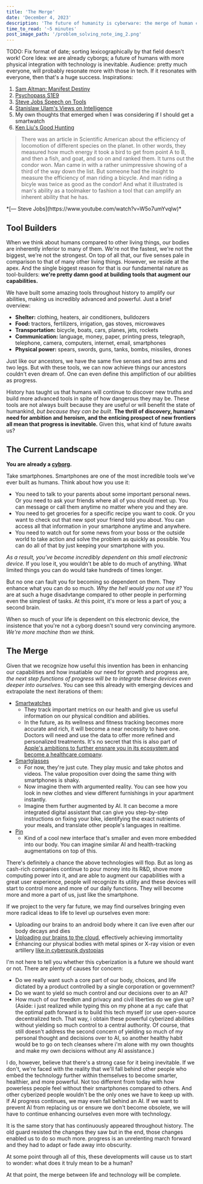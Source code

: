 ```yaml
---
title: 'The Merge'
date: 'December 4, 2023'
description: 'The future of humanity is cyberware: the merge of human consciousness with computer hardware.'
time_to_read: '~5 minutes'
post_image_path: '/problem_solving_note_img_2.png'
---
```


TODO: Fix format of date; sorting lexicographically by that field doesn't work!
Core Idea: we are already cyborgs; a future of humans with more physical integration with technology is inevitable.
Audience: pretty much everyone, will probably resonate more with those in tech. If it resonates with everyone, then that's a huge success.
Inspirations:
1. [Sam Altman: Manifest Destiny](https://archive.ph/3FLF8)
2. [Psychopass S1E9](https://animesuge.to/anime/psycho-pass-mpp/ep-9)
3. [Steve Jobs Speech on Tools](https://www.youtube.com/watch?v=W5o7umYvqlw)
4. [Stanislaw Ulam's Views on Intelligence](https://thereader.mitpress.mit.edu/stanislaw-lems-prescient-vision-of-artificial-life/)
5. My own thoughts that emerged when I was considering if I should get a smartwatch
6. [Ken Liu's Good Hunting](https://kenliu.name/blog/2012/11/08/story-notes-good-hunting-in-strange-horizons/)

> There was an article in Scientific American about the efficiency of locomotion of different species on the planet.
In other words, they measured how much energy it took a bird to get from point A to B, and then a fish, and goat, and so on and ranked them.
It turns out the condor won. Man came in with a rather unimpressive showing of a third of the way down the list.
But someone had the insight to measure the efficiency of man riding a bicycle.
And man riding a bicyle was twice as good as the condor! And what it illustrated is man's ability as a toolmaker to fashion a tool that can amplify an inherent ability that he has.
<div className="text-right font-bold mt-0">
  *[— Steve Jobs](https://www.youtube.com/watch?v=W5o7umYvqlw)*
</div>

## Tool Builders

When we think about humans compared to other living things, our bodies are inherently inferior to many of them.
We're not the fastest, we're not the biggest, we're not the strongest. On top of all that, our five senses pale in comparison to that of many other living things.
However, we reside at the apex. And the single biggest reason for that is our fundamental nature as tool-builders:
**we're pretty damn good at building tools that augment our capabilities.**

We have built some amazing tools throughout history to amplify our abilities, making us incredibly advanced and powerful. Just a brief overview:
  * **Shelter:** clothing, heaters, air conditioners, bulldozers
  * **Food:** tractors, fertilizers, irrigation, gas stoves, microwaves
  * **Transportation:** bicycle, boats, cars, planes, jets, rockets
  * **Communication:** language, money, paper, printing press, telegraph, telephone, camera, computers, internet, email, smartphones
  * **Physical power:** spears, swords, guns, tanks, bombs, missiles, drones

Just like our ancestors, we have the same five senses and two arms and two legs. But with these tools, we can now achieve things our ancestors couldn't even dream of.
One can even define this amplifiction of our abilities as progress.

History has taught us that humans will continue to discover new truths and build more advanced tools in spite of how dangerous they may be.
These tools are not always built because they are useful or will benefit the state of humankind, *but because they can be built*.
**The thrill of discovery, humans' need for ambition and heroism, and the enticing prospect of new frontiers all mean that progress is inevitable.**
Given this, what kind of future awaits us?

## The Current Landscape

**You are already a [cyborg](https://en.wikipedia.org/wiki/Cyborg).**

Take smartphones. Smartphones are one of the most incredible tools we've ever built as humans. Think about how you use it:
* You need to talk to your parents about some important personal news. Or you need to ask your friends where all of you should meet up.
You can message or call them anytime no matter where you and they are.
* You need to get groceries for a specific recipe you want to cook. Or you want to check out that new spot your friend told you about.
You can access all that information in your smartphone anytime and anywhere.
* You need to watch out for some news from your boss or the outside world to take action and solve the problem as quickly as possible.
You can do all of that by just keeping your smartphone with you.

*As a result, you've become incredibly dependent on this small electronic device.*
If you lose it, you wouldn't be able to do much of anything. What limited things you can do would take hundreds of times longer.

But no one can fault you for becoming so dependent on them. They enhance what you can do so much. *Why the hell would you not use it?*
You are at such a huge disadvtange compared to other people in performing even the simplest of tasks. At this point, it's more or less a part of you; a second brain.

When so much of your life is dependent on this electronic device, the insistence that you're not a cyborg doesn't sound very convincing anymore.
*We're more machine than we think.*

## The Merge

Given that we recognize how useful this invention has been in enhancing our capabilities and how insatiable our need for growth and progress are,
*the next step functions of progress will be to integrate these devices even deeper into ourselves*.
You can see this already with emerging devices and extrapolate the next iterations of them:
* [Smartwatches](https://www.apple.com/watch/)
  * They track important metrics on our health and give us useful information on our physical condition and abilities.
  * In the future, as its wellness and fitness tracking becomes more accurate and rich, it will become a near necessity to have one.
  Doctors will need and use the data to offer more refined and personalized treatments.
  It's no secret that this is also part of [Apple's ambitions to further ensnare you in its ecosystem and become a healthcare company](https://archive.ph/JOmTG).
* [Smartglasses](https://www.meta.com/smart-glasses/)
  * For now, they're just cute. They play music and take photos and videos. The value proposition over doing the same thing with smartphones is shaky.
  * Now imagine them with argumented reality. You can see how you look in new clothes and view different furnishings in your apartment instantly.
  * Imagine them further augmented by AI. It can become a more integrated digital assistant that can
  give you step-by-step instructions on fixing your bike, identifying the exact nutrients of your meals, and translate other people's languages in realtime.
* [Pin](https://hu.ma.ne/aipin)
  * Kind of a cool new interface that's smaller and even more embedded into our body. You can imagine similar AI and health-tracking augmentations on top of this.

There's definitely a chance the above technologies will flop.
But as long as cash-rich companies continue to pour money into its R&D, shove more computing power into it, and are able to augment our capabilities
with a great user experience, people will recognize its utility and these devices will start to control more and more of our daily functions.
They will become more and more a part of us, just like the smartphone.

If we project to the very far future, we may find ourselves bringing even more radical ideas to life to level up ourselves even more:
* Uploading our brains to an android body where it can live even after our body decays and dies
* [Uploading our brains to the cloud](https://en.wikipedia.org/wiki/Pantheon_(TV_series)), effectively achieving immortality
* Enhancing our physical bodies with metal spines or X-ray vision or even artillery [like in cyberpunk dystopias](https://en.wikipedia.org/wiki/Cyberpunk_2077)

I'm not here to tell you whether this cyberization is a future we should want or not. There are plenty of causes for concern:
* Do we really want such a core part of our body, choices, and life dictated by a product controlled by a single corporation or government?
* Do we want to yield so much control and our decisions over to an AI?
* How much of our freedkm and privacy and civil liberties do we give up?
(Aside: i just realized while typing this on my phone at a nyc cafe that the optimal path forward is to build this tech myself (or use open-source decentralized tech.
That way, i obtain these powerful cyberized abilities without yielding so much control to a central authority.
Of course, that still doesn't address the second concern of yielding so much of my personal thought and decisions over to AI,
so another healthy habit would be to go on tech cleanses where i'm alone with my own thoughts and make my own decisions without any AI assistance.)

I do, however, believe that there's a strong case for it being inevitable.
If we don't, we're faced with the reality that we'll fall behind other people who embed the technology further within themselves to become smarter, healthier, and more powerful.
Not too different from today with how powerless people feel without their smartphones compared to others.
And other cyberized people wouldn't be the only ones we have to keep up with. If AI progress continues, we may even fall behind an AI.
If we want to prevent AI from replacing us or ensure we don't become obsolete, we will have to continue enhancing ourselves even more with technology.

It is the same story that has continuously appeared throughout history. 
The old guard resisted the changes they saw but in the end, those changes enabled us to do so much more.
progress is an unrelenting march forward and they had to adapt or fade away into obscurity. 

At some point through all of this, these developments will cause us to start to wonder: what does it truly mean to be a human?

At that point, the merge between life and technology will be complete.
